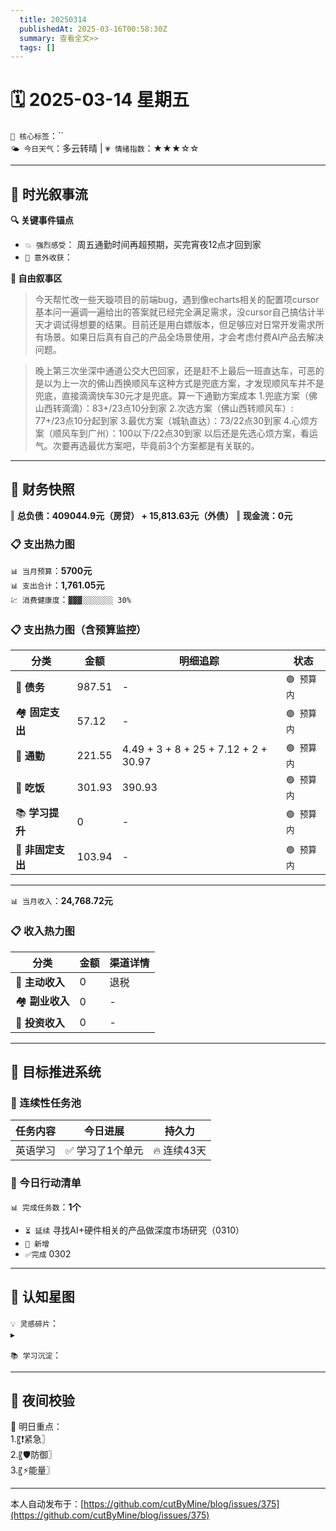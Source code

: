 ```yaml
---
  title: 20250314
  publishedAt: 2025-03-16T00:58:30Z
  summary: 查看全文>>
  tags: []
---
```


# 🗓️ 2025-03-14 星期五
`🔑 核心标签`：``  
`🌤️ 今日天气`：多云转晴 | `💗 情绪指数`：★★★☆☆  

---


## 🌊 **时光叙事流**
**🔍 关键事件锚点**  
- `💥 强烈感受`： 周五通勤时间再超预期，买完宵夜12点才回到家    
- `🎉 意外收获`：   

**📖 自由叙事区**  
> 今天帮忙改一些天璇项目的前端bug，遇到像echarts相关的配置项cursor基本问一遍调一遍给出的答案就已经完全满足需求，没cursor自己搞估计半天才调试得想要的结果。目前还是用白嫖版本，但足够应对日常开发需求所有场景。如果日后真有自己的产品全场景使用，才会考虑付费AI产品去解决问题。

> 晚上第三次坐深中通道公交大巴回家，还是赶不上最后一班直达车，可恶的是以为上一次的佛山西换顺风车这种方式是兜底方案，才发现顺风车并不是兜底，直接滴滴快车30元才是兜底。算一下通勤方案成本
1.兜底方案（佛山西转滴滴）：83+/23点10分到家
2.次选方案（佛山西转顺风车）: 77+/23点10分起到家
3.最优方案（城轨直达）：73/22点30到家
4.心烦方案（顺风车到广州）：100以下/22点30到家
> 以后还是先选心烦方案，看运气。次要再选最优方案吧，毕竟前3个方案都是有关联的。

---

## 💸 **财务快照**
‖ **总负债：409044.9元（房贷） + 15,813.63元（外债）**
‖ **现金流：0元**

### 📋 支出热力图

`📊 当月预算`：**5700元**  
`📊 支出合计`：**1,761.05元**  
`💹 消费健康度`：`▓▓▓░░░░░░░ 30%`  
### 📋 支出热力图（含预算监控）
| 分类         | 金额    | 明细追踪                  | 状态           |
|--------------|---------|---------------------------|----------------|
| 🏦 **债务**    | 987.51   | -  | `🟢 预算内`   |
| 🏘️ **固定支出** | 57.12     | -    | `🟢 预算内`     |
| 🚌 **通勤**     | 221.55      | 4.49 + 3 + 8 + 25 + 7.12 + 2 + 30.97      | `🟢 预算内`     |
| 🍜 **吃饭**     |   301.93   | 390.93    | `🟢 预算内`   |
| 📚 **学习提升** | 0      | -       | `🟢 预算内`     |
| 🎲 **非固定支出** | 103.94     | -      | `🟢 预算内`  |
---

`📊 当月收入`：**24,768.72元**  

### 📋 收入热力图
| 分类         | 金额    | 渠道详情             |
|--------------|---------|-------------------------|
| 🏦 **主动收入**  | 0     | 退税  |
| 🏘️ **副业收入**  | 0                | -        |
| 🚌 **投资收入**  | 0                | -        |



---

## 🎯 **目标推进系统**

### 🔄 连续性任务池
| 任务内容                | 今日进展          | 持久力     |
|-------------------------|-------------------|------------|
| 英语学习         | ✅ 学习了1个单元 | 🔥 连续43天  |

### 📌 今日行动清单

`📊 完成任务数`：**1个**  
- `⏳ 延续` 寻找AI+硬件相关的产品做深度市场研究（0310）      
- `🚩 新增`   
- `✅完成` 0302     


---

## 🌌 **认知星图**
`💡 灵感碎片`：  
▸ 


`📚 学习沉淀`：  
> 

---

## 🌃 夜间校验

🚀 明日重点：  
1.〖❗紧急〗  
2.〖🛡️防御〗  
3.〖⚡能量〗  


---
本人自动发布于：[https://github.com/cutByMine/blog/issues/375](https://github.com/cutByMine/blog/issues/375)
